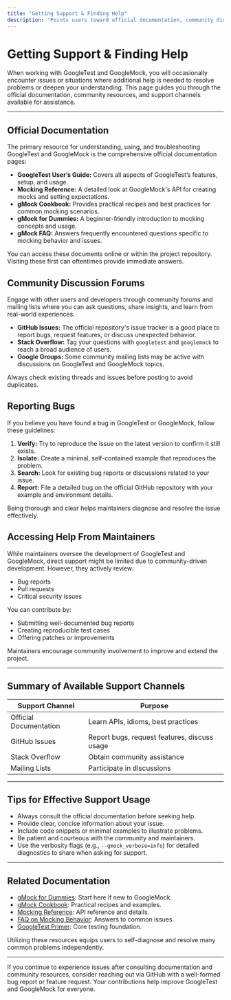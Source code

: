 ```yaml
---
title: "Getting Support & Finding Help"
description: "Points users toward official documentation, community discussion forums, reporting bugs, and accessing help from maintainers. Lists support channels and community resources for unresolved problems."
---
```


# Getting Support & Finding Help

When working with GoogleTest and GoogleMock, you will occasionally encounter issues or situations where additional help is needed to resolve problems or deepen your understanding. This page guides you through the official documentation, community resources, and support channels available for assistance.

---

## Official Documentation

The primary resource for understanding, using, and troubleshooting GoogleTest and GoogleMock is the comprehensive official documentation pages:

- **GoogleTest User’s Guide:** Covers all aspects of GoogleTest’s features, setup, and usage.
- **Mocking Reference:** A detailed look at GoogleMock's API for creating mocks and setting expectations.
- **gMock Cookbook:** Provides practical recipes and best practices for common mocking scenarios.
- **gMock for Dummies:** A beginner-friendly introduction to mocking concepts and usage.
- **gMock FAQ:** Answers frequently encountered questions specific to mocking behavior and issues.

You can access these documents online or within the project repository. Visiting these first can oftentimes provide immediate answers.

## Community Discussion Forums

Engage with other users and developers through community forums and mailing lists where you can ask questions, share insights, and learn from real-world experiences.

- **GitHub Issues:** The official repository's issue tracker is a good place to report bugs, request features, or discuss unexpected behavior.
- **Stack Overflow:** Tag your questions with `googletest` and `googlemock` to reach a broad audience of users.
- **Google Groups:** Some community mailing lists may be active with discussions on GoogleTest and GoogleMock topics.

Always check existing threads and issues before posting to avoid duplicates.

## Reporting Bugs

If you believe you have found a bug in GoogleTest or GoogleMock, follow these guidelines:

1. **Verify:** Try to reproduce the issue on the latest version to confirm it still exists.
2. **Isolate:** Create a minimal, self-contained example that reproduces the problem.
3. **Search:** Look for existing bug reports or discussions related to your issue.
4. **Report:** File a detailed bug on the official GitHub repository with your example and environment details.

Being thorough and clear helps maintainers diagnose and resolve the issue effectively.

## Accessing Help From Maintainers

While maintainers oversee the development of GoogleTest and GoogleMock, direct support might be limited due to community-driven development. However, they actively review:

- Bug reports
- Pull requests
- Critical security issues

You can contribute by:

- Submitting well-documented bug reports
- Creating reproducible test cases
- Offering patches or improvements

Maintainers encourage community involvement to improve and extend the project.

---

## Summary of Available Support Channels

| Support Channel         | Purpose                                    |
|------------------------|--------------------------------------------|
| Official Documentation | Learn APIs, idioms, best practices         |
| GitHub Issues          | Report bugs, request features, discuss usage |
| Stack Overflow         | Obtain community assistance                  |
| Mailing Lists          | Participate in discussions                    |

---

## Tips for Effective Support Usage

- Always consult the official documentation before seeking help.
- Provide clear, concise information about your issue.
- Include code snippets or minimal examples to illustrate problems.
- Be patient and courteous with the community and maintainers.
- Use the verbosity flags (e.g., `--gmock_verbose=info`) for detailed diagnostics to share when asking for support.

---

## Related Documentation

- [gMock for Dummies](gmock_for_dummies.md): Start here if new to GoogleMock.
- [gMock Cookbook](gmock_cook_book.md): Practical recipes and examples.
- [Mocking Reference](reference/mocking.md): API reference and details.
- [FAQ on Mocking Behavior](gmock_faq.md): Answers to common issues.
- [GoogleTest Primer](primer.md): Core testing foundation.

Utilizing these resources equips users to self-diagnose and resolve many common problems independently.

---

If you continue to experience issues after consulting documentation and community resources, consider reaching out via GitHub with a well-formed bug report or feature request. Your contributions help improve GoogleTest and GoogleMock for everyone.
